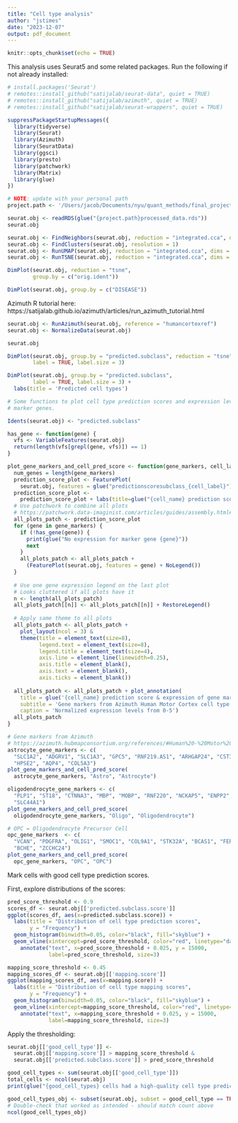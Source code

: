 ```yaml
---
title: "Cell type analysis"
author: "jstimes"
date: "2023-12-07"
output: pdf_document
---
```


```r
knitr::opts_chunk$set(echo = TRUE)
```

This analysis uses Seurat5 and some related packages. Run the following if not 
already installed:

```r
# install.packages('Seurat')
# remotes::install_github("satijalab/seurat-data", quiet = TRUE)
# remotes::install_github("satijalab/azimuth", quiet = TRUE)
# remotes::install_github("satijalab/seurat-wrappers", quiet = TRUE)
```


```r
suppressPackageStartupMessages({
  library(tidyverse)
  library(Seurat)
  library(Azimuth)
  library(SeuratData)
  library(ggsci)
  library(presto)
  library(patchwork)
  library(Matrix)
  library(glue)
})
```

```r
# NOTE: update with your personal path
project.path <- '/Users/jacob/Documents/nyu/quant_methods/final_project/'
```


```r
seurat.obj <- readRDS(glue("{project.path}processed_data.rds"))
seurat.obj
```

```r
seurat.obj <- FindNeighbors(seurat.obj, reduction = "integrated.cca", dims = 1:30)
seurat.obj <- FindClusters(seurat.obj, resolution = 1)
seurat.obj <- RunUMAP(seurat.obj, reduction = "integrated.cca", dims = 1:30)
seurat.obj <- RunTSNE(seurat.obj, reduction = "integrated.cca", dims = 1:30)
```

```r
DimPlot(seurat.obj, reduction = "tsne", 
        group.by = c("orig.ident"))
```

```r
DimPlot(seurat.obj, group.by = c("DISEASE"))
```

Azimuth R tutorial here:
https://satijalab.github.io/azimuth/articles/run_azimuth_tutorial.html

```r
seurat.obj <- RunAzimuth(seurat.obj, reference = "humancortexref")
seurat.obj <- NormalizeData(seurat.obj)
```

```r
seurat.obj
```

```r
DimPlot(seurat.obj, group.by = "predicted.subclass", reduction = "tsne", 
        label = TRUE, label.size = 3)
```

```r
DimPlot(seurat.obj, group.by = "predicted.subclass",
        label = TRUE, label.size = 3) + 
  labs(title = 'Predicted cell types')
```

```r
# Some functions to plot cell type prediction scores and expression levels of
# marker genes.

Idents(seurat.obj) <- "predicted.subclass"

has_gene <- function(gene) {
  vfs <- VariableFeatures(seurat.obj)
  return(length(vfs[grepl(gene, vfs)]) == 1)
}

plot_gene_markers_and_cell_pred_score <- function(gene_markers, cell_label, cell_name) {
  num_genes = length(gene_markers)
  prediction_score_plot <- FeaturePlot(
    seurat.obj, features = glue("predictionscoresubclass_{cell_label}"))
  prediction_score_plot <- 
    prediction_score_plot + labs(title=glue("{cell_name} prediction score"))
  # Use patchwork to combine all plots
  # https://patchwork.data-imaginist.com/articles/guides/assembly.html#adding-plots-to-the-patchwork
  all_plots_patch <- prediction_score_plot
  for (gene in gene_markers) {
    if (!has_gene(gene)) {
      print(glue("No expression for marker gene {gene}"))
      next
    }
    all_plots_patch <- all_plots_patch + 
      (FeaturePlot(seurat.obj, features = gene) + NoLegend())
  }
  
  # Use one gene expression legend on the last plot
  # Looks cluttered if all plots have it
  n <- length(all_plots_patch)
  all_plots_patch[[n]] <- all_plots_patch[[n]] + RestoreLegend()
  
  # Apply same theme to all plots
  all_plots_patch <- all_plots_patch +
    plot_layout(ncol = 3) &
    theme(title = element_text(size=8),
          legend.text = element_text(size=8),
          legend.title = element_text(size=4),
          axis.line = element_line(linewidth=0.25),
          axis.title = element_blank(),
          axis.text = element_blank(),
          axis.ticks = element_blank())
  
  all_plots_patch <- all_plots_patch + plot_annotation(
    title = glue('{cell_name} prediction score & expression of gene markers'),
    subtitle = 'Gene markers from Azimuth Human Motor Cortex cell type reference',
    caption = 'Normalized expression levels from 0-5')
  all_plots_patch
}
```

```r
# Gene markers from Azimuth
# https://azimuth.hubmapconsortium.org/references/#Human%20-%20Motor%20Cortex
astrocyte_gene_markers <- c(
  "SLC1A2", "ADGRV1", "SLC1A3", "GPC5", "RNF219.AS1", "ARHGAP24", "CST3", 
  "HPSE2", "AQP4", "COL5A3")
plot_gene_markers_and_cell_pred_score(
  astrocyte_gene_markers, "Astro", "Astrocyte")
```

```r
oligodendrocyte_gene_markers <- c(
  "PLP1", "ST18", "CTNNA3", "MBP", "MOBP", "RNF220", "NCKAP5", "ENPP2", "QKI", 
  "SLC44A1")
plot_gene_markers_and_cell_pred_score(
  oligodendrocyte_gene_markers, "Oligo", "Oligodendrocyte")
```

```r
# OPC = Oligodendrocyte Precursor Cell
opc_gene_markers  <- c(
  "VCAN", "PDGFRA", "OLIG1", "SMOC1", "COL9A1", "STK32A", "BCAS1", "FERMT1", 
  "BCHE", "ZCCHC24")
plot_gene_markers_and_cell_pred_score(
  opc_gene_markers, "OPC", "OPC")
```

Mark cells with good cell type prediction scores.

First, explore distributions of the scores:

```r
pred_score_threshold <- 0.9
scores_df <- seurat.obj[['predicted.subclass.score']]
ggplot(scores_df, aes(x=predicted.subclass.score)) +
  labs(title = "Distribution of cell type prediction scores",
       y = "Frequency") +
  geom_histogram(binwidth=0.05, color="black", fill="skyblue") +
  geom_vline(xintercept=pred_score_threshold, color="red", linetype="dashed") +
    annotate("text", x=pred_score_threshold + 0.025, y = 15000, 
             label=pred_score_threshold, size=3)
```

```r
mapping_score_threshold <- 0.45
mapping_scores_df <- seurat.obj[['mapping.score']]
ggplot(mapping_scores_df, aes(x=mapping.score)) +
  labs(title = "Distribution of cell type mapping scores",
       y = "Frequency") +
  geom_histogram(binwidth=0.05, color="black", fill="skyblue") +
  geom_vline(xintercept=mapping_score_threshold, color="red", linetype="dashed") +
    annotate("text", x=mapping_score_threshold + 0.025, y = 15000,
             label=mapping_score_threshold, size=3)
```
Apply the thresholding:

```r
seurat.obj[['good_cell_type']] <- 
  seurat.obj[['mapping.score']] > mapping_score_threshold & 
  seurat.obj[['predicted.subclass.score']] > pred_score_threshold

good_cell_types <- sum(seurat.obj[['good_cell_type']])
total_cells <- ncol(seurat.obj)
print(glue("{good_cell_types} cells had a high-quality cell type prediction out of {total_cells} total"))
```

```r
good_cell_types_obj <- subset(seurat.obj, subset = good_cell_type == TRUE)
# Double-check that worked as intended - should match count above
ncol(good_cell_types_obj)
```

